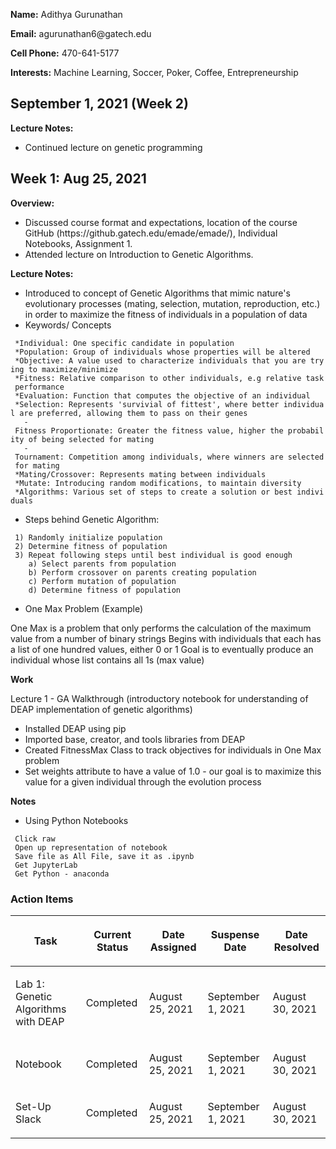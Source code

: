 '''Name:''' Adithya Gurunathan

'''Email:''' agurunathan6@gatech.edu

'''Cell Phone:''' 470-641-5177

'''Interests:''' Machine Learning, Soccer, Poker, Coffee, Entrepreneurship


== September 1, 2021 (Week 2) ==

'''Lecture Notes:'''
* Continued lecture on genetic programming


== Week 1: Aug 25, 2021 == 

'''Overview:'''

* Discussed course format and expectations, location of the course GitHub (https://github.gatech.edu/emade/emade/), Individual Notebooks, Assignment 1. 
* Attended lecture on Introduction to Genetic Algorithms.

'''Lecture Notes:'''

* Introduced to concept of Genetic Algorithms that mimic nature's evolutionary processes (mating, selection, mutation, reproduction, etc.) in order to maximize the fitness of individuals in a population of data
* Keywords/ Concepts
  *Individual: One specific candidate in population
  *Population: Group of individuals whose properties will be altered
  *Objective: A value used to characterize individuals that you are trying to maximize/minimize
  *Fitness: Relative comparison to other individuals, e.g relative task performance
  *Evaluation: Function that computes the objective of an individual
  *Selection: Represents 'survivial of fittest', where better individual are preferred, allowing them to pass on their genes
    - Fitness Proportionate: Greater the fitness value, higher the probability of being selected for mating
    - Tournament: Competition among individuals, where winners are selected for mating
  *Mating/Crossover: Represents mating between individuals
  *Mutate: Introducing random modifications, to maintain diversity
  *Algorithms: Various set of steps to create a solution or best individuals

* Steps behind Genetic Algorithm:
  1) Randomly initialize population
  2) Determine fitness of population
  3) Repeat following steps until best individual is good enough
     a) Select parents from population
     b) Perform crossover on parents creating population
     c) Perform mutation of population
     d) Determine fitness of population

* One Max Problem (Example)
One Max is a problem that only performs the calculation of the maximum value from a number of binary strings
Begins with individuals that each has a list of one hundred values, either 0 or 1
Goal is to eventually produce an individual whose list contains all 1s (max value)


'''Work'''

Lecture 1 - GA Walkthrough (introductory notebook for understanding of DEAP implementation of genetic algorithms)
* Installed DEAP using pip
* Imported base, creator, and tools libraries from DEAP
* Created FitnessMax Class to track objectives for individuals in One Max problem 
* Set weights attribute to have a value of 1.0 - our goal is to maximize this value for a given individual through the evolution process

'''Notes'''
* Using Python Notebooks
  Click raw
  Open up representation of notebook
  Save file as All File, save it as .ipynb
  Get JupyterLab
  Get Python - anaconda

  

===Action Items===
{| class="wikitable"
!Task
!Current Status
!Date Assigned
!Suspense Date
!Date Resolved
|-
| Lab 1: Genetic Algorithms with DEAP
|Completed
|August 25, 2021
|September 1, 2021
|August 30, 2021
|-
|Notebook
|Completed
|August 25, 2021
|September 1, 2021
|August 30, 2021
|-
|Set-Up Slack
|Completed
|August 25, 2021
|September 1, 2021
|August 30, 2021
|}